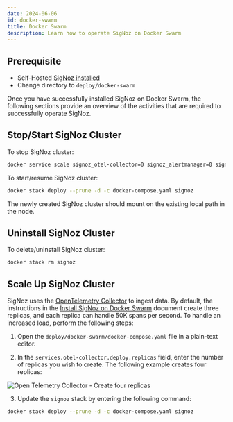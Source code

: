 ```yaml
---
date: 2024-06-06
id: docker-swarm
title: Docker Swarm
description: Learn how to operate SigNoz on Docker Swarm
---
```



<SigNozCloud />

## Prerequisite

- Self-Hosted [SigNoz installed](https://signoz.io/docs/install/docker/) 
- Change directory to `deploy/docker-swarm`

Once you have successfully installed SigNoz on Docker Swarm, the following sections provide an overview of the activities that are required to successfully operate SigNoz.

## Stop/Start SigNoz Cluster

To stop SigNoz cluster:

```bash
docker service scale signoz_otel-collector=0 signoz_alertmanager=0 signoz_query-service=0 signoz_schema-migrator=0 signoz_init-clickhouse=0 signoz_clickhouse=0 signoz_zookeeper-1=0
```

To start/resume SigNoz cluster:

```bash
docker stack deploy --prune -d -c docker-compose.yaml signoz
```

<Admonition>
The newly created SigNoz cluster should mount on the existing local path in the node.
</Admonition>


## Uninstall SigNoz Cluster

To delete/uninstall SigNoz cluster:

```bash
docker stack rm signoz
```

## Scale Up SigNoz Cluster

SigNoz uses the [OpenTelemetry Collector](https://github.com/open-telemetry/opentelemetry-collector) to ingest data.
By default, the instructions in the [Install SigNoz on Docker Swarm](/docs/install/docker-swarm) document create
three replicas, and each replica can handle 50K spans per second. To handle an increased load, perform the following steps:

1. Open the `deploy/docker-swarm/docker-compose.yaml` file in a plain-text editor.

2. In the `services.otel-collector.deploy.replicas` field, enter the number of replicas you wish to create. The following example creates four replicas:

  ![Open Telemetry Collector - Create four replicas](/img/scale-up-otel.webp)

3. Update the `signoz` stack by entering the following command:

  ```bash
  docker stack deploy --prune -d -c docker-compose.yaml signoz
  ```
